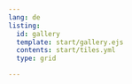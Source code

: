 ```yaml
---
lang: de
listing:
  id: gallery
  template: start/gallery.ejs
  contents: start/tiles.yml
  type: grid

---
```


::: {#gallery}
:::

